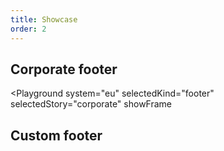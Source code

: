 ```yaml
---
title: Showcase
order: 2
---
```




## Corporate footer

<Playground
  system="eu"
  selectedKind="footer"
  selectedStory="corporate"
  showFrame
>
  <Footer {...demoContentCorporate} />
</Playground>

## Custom footer

<Playground system="eu" selectedKind="Footer" selectedStory="custom" showFrame>
  <Footer {...demoContentCustom} />
</Playground>

